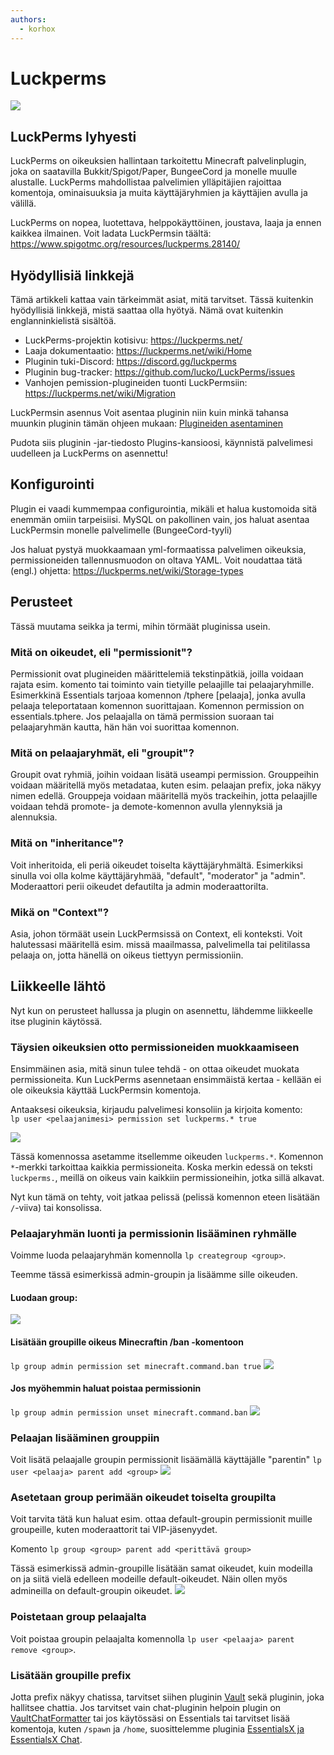 ```yaml
---
authors:
  - korhox
---
```


# Luckperms

![](https://cdn.bittivirta.fi/docimg/crisp/luckperms_yojx8p.png)

## LuckPerms lyhyesti

LuckPerms on oikeuksien hallintaan tarkoitettu Minecraft palvelinplugin, joka on
saatavilla Bukkit/Spigot/Paper, BungeeCord ja monelle muulle alustalle.
LuckPerms mahdollistaa palvelimien ylläpitäjien rajoittaa komentoja,
ominaisuuksia ja muita käyttäjäryhmien ja käyttäjien avulla ja välillä.

LuckPerms on nopea, luotettava, helppokäyttöinen, joustava, laaja ja ennen
kaikkea ilmainen. Voit ladata LuckPermsin täältä:
https://www.spigotmc.org/resources/luckperms.28140/

## Hyödyllisiä linkkejä

Tämä artikkeli kattaa vain tärkeimmät asiat, mitä tarvitset. Tässä kuitenkin
hyödyllisiä linkkejä, mistä saattaa olla hyötyä. Nämä ovat kuitenkin
englanninkielistä sisältöä.

* LuckPerms-projektin kotisivu: https://luckperms.net/
* Laaja dokumentaatio: https://luckperms.net/wiki/Home
* Pluginin tuki-Discord: https://discord.gg/luckperms
* Pluginin bug-tracker: https://github.com/lucko/LuckPerms/issues
* Vanhojen pemission-plugineiden tuonti LuckPermsiin: https://luckperms.net/wiki/Migration

LuckPermsin asennus Voit asentaa pluginin niin kuin minkä tahansa muunkin pluginin tämän ohjeen mukaan:
[Plugineiden asentaminen](../installation)

Pudota siis pluginin -jar-tiedosto Plugins-kansioosi, käynnistä palvelimesi
uudelleen ja LuckPerms on asennettu!

## Konfigurointi

Plugin ei vaadi kummempaa configurointia, mikäli et halua kustomoida sitä
enemmän omiin tarpeisiisi. MySQL on pakollinen vain, jos haluat asentaa
LuckPermsin monelle palvelimelle (BungeeCord-tyyli)

Jos haluat pystyä muokkaamaan yml-formaatissa palvelimen oikeuksia,
permissioneiden tallennusmuodon on oltava YAML. Voit noudattaa tätä (engl.)
ohjetta: https://luckperms.net/wiki/Storage-types

## Perusteet

Tässä muutama seikka ja termi, mihin törmäät pluginissa usein.

### Mitä on oikeudet, eli "permissionit"?

Permissionit ovat plugineiden määrittelemiä tekstinpätkiä, joilla voidaan rajata
esim. komento tai toiminto vain tietyille pelaajille tai pelaajaryhmille.
Esimerkkinä Essentials tarjoaa komennon /tphere [pelaaja], jonka avulla pelaaja
teleportataan komennon suorittajaan. Komennon permission on essentials.tphere.
Jos pelaajalla on tämä permission suoraan tai pelaajaryhmän kautta, hän hän voi
suorittaa komennon.

### Mitä on pelaajaryhmät, eli "groupit"?

Groupit ovat ryhmiä, joihin voidaan lisätä useampi permission. Grouppeihin
voidaan määritellä myös metadataa, kuten esim. pelaajan prefix, joka näkyy nimen
edellä. Grouppeja voidaan määritellä myös trackeihin, jotta pelaajille voidaan
tehdä promote- ja demote-komennon avulla ylennyksiä ja alennuksia.

### Mitä on "inheritance"?

Voit inheritoida, eli periä oikeudet toiselta käyttäjäryhmältä. Esimerkiksi
sinulla voi olla kolme käyttäjäryhmää, "default", "moderator" ja "admin".
Moderaattori perii oikeudet defautilta ja admin moderaattorilta.

### Mikä on "Context"?

Asia, johon törmäät usein LuckPermsissä on Context, eli konteksti. Voit
halutessasi määritellä esim. missä maailmassa, palvelimella tai pelitilassa
pelaaja on, jotta hänellä on oikeus tiettyyn permissioniin.

## Liikkeelle lähtö

Nyt kun on perusteet hallussa ja plugin on asennettu, lähdemme liikkeelle itse
pluginin käytössä.

### Täysien oikeuksien otto permissioneiden muokkaamiseen

Ensimmäinen asia, mitä sinun tulee tehdä - on ottaa oikeudet muokata
permissioneita. Kun LuckPerms asennetaan ensimmäistä kertaa - kellään ei ole
oikeuksia käyttää LuckPermsin komentoja.

Antaaksesi oikeuksia, kirjaudu palvelimesi konsoliin ja kirjoita komento:<br />
`lp user <pelaajanimesi> permission set luckperms.* true`

![](https://cdn.bittivirta.fi/docimg/crisp/1624735639756_1sbtq45.png)

Tässä komennossa asetamme itsellemme oikeuden `luckperms.*`. Komennon `*`-merkki
tarkoittaa kaikkia permissioneita. Koska merkin edessä on teksti `luckperms.`,
meillä on oikeus vain kaikkiin permissioneihin, jotka sillä alkavat.

Nyt kun tämä on tehty, voit jatkaa pelissä (pelissä komennon eteen lisätään
`/`-viiva) tai konsolissa.

### Pelaajaryhmän luonti ja permissionin lisääminen ryhmälle

Voimme luoda pelaajaryhmän komennolla `lp creategroup <group>`.

Teemme tässä esimerkissä admin-groupin ja lisäämme sille oikeuden.

#### Luodaan group:

![](https://cdn.bittivirta.fi/docimg/crisp/1624739218226_ph7tsk.png)

#### Lisätään groupille oikeus Minecraftin /ban -komentoon

`lp group admin permission set minecraft.command.ban true`
![](https://cdn.bittivirta.fi/docimg/crisp/1624739267750_1uckk7w.png)

#### Jos myöhemmin haluat poistaa permissionin

`lp group admin permission unset minecraft.command.ban`
![](https://cdn.bittivirta.fi/docimg/crisp/1624739408229_1u6sslw.png)

### Pelaajan lisääminen grouppiin

Voit lisätä pelaajalle groupin permissionit lisäämällä käyttäjälle "parentin"
`lp user <pelaaja> parent add <group>`
![](https://cdn.bittivirta.fi/docimg/crisp/1624739533449_62mxe3.png)

### Asetetaan group perimään oikeudet toiselta groupilta

Voit tarvita tätä kun haluat esim. ottaa default-groupin permissionit muille
groupeille, kuten moderaattorit tai VIP-jäsenyydet.

Komento `lp group <group> parent add <perittävä group>`

Tässä esimerkissä admin-groupille lisätään samat oikeudet, kuin modeilla on ja
siitä vielä edelleen modeille default-oikeudet. Näin ollen myös admineilla on
default-groupin oikeudet.
![](https://cdn.bittivirta.fi/docimg/crisp/1624743824105_1ly3cop.png)

### Poistetaan group pelaajalta

Voit poistaa groupin pelaajalta komennolla
`lp user <pelaaja> parent remove <group>`.

### Lisätään groupille prefix

Jotta prefix näkyy chatissa, tarvitset siihen pluginin
[Vault](https://dev.bukkit.org/projects/vault) sekä pluginin, joka hallitsee
chattia. Jos tarvitset vain chat-pluginin helpoin plugin on
[VaultChatFormatter](https://www.spigotmc.org/resources/vaultchatformatter.49016/)
tai jos käytössäsi on Essentials tai tarvitset lisää komentoja, kuten `/spawn`
ja `/home`, suosittelemme pluginia
[EssentialsX ja EssentialsX Chat](https://essentialsx.net/downloads.html).
